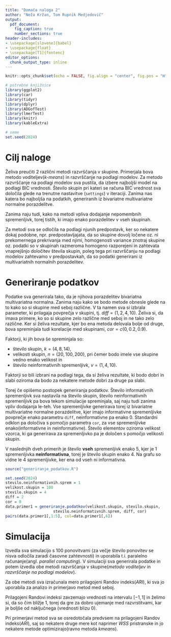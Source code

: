 ```yaml
---
title: "Domača naloga 2"
author: "Neža Kržan, Tom Rupnik Medjedovič"
output:
  pdf_document:
    fig_caption: true
    number_sections: true
header-includes:
- \usepackage[slovene]{babel}
- \usepackage{float}
- \usepackage[T1]{fontenc}
editor_options: 
  chunk_output_type: inline
---
```


```r
knitr::opts_chunk$set(echo = FALSE, fig.align = "center", fig.pos = "H", message = FALSE, warning = FALSE, results = F, fig.height =3, fig.width = 6.5)

# potrebne knjižnice
library(ggplot2)
library(car)
library(tidyr)
library(dplyr)
library(ADGofTest)
library(lmerTest)
library(knitr)
library(kableExtra)

# seme
set.seed(2024)
```

<!-- 
Navodilo:

Clustering

Compare at least 2 methods and find out which one is the best. Generate data for at least 4 groups from a bivariate multivariate normal distribution.  Among other things, examine the effect of adding nonsignificant variables (variables that have the same distribution across all groups).

Primerjaj vsaj dve metodi in ugotovi, katera je najboljša. 
Ustvari podatke za vsaj 4 skupine iz bivariatne multivariatne normalne porazdelitve. 
Med drugim preuči učinek dodajanja nepomembnih spremenljivk (spremenljivk, ki imajo enako porazdelitev v vseh skupinah).
--> 

# Cilj naloge

Želiva preučiti 2 različni metodi razvrščanja v skupine. Primerjala bova metodo voditeljev(*k-means*) in razvrščanje na podlagi modelov. Za metodo razvrščanje na podlagi modelov sva pustila, da izbere najboljši model na podlagi BIC vrednosti. Število skupin pri kateri se računa BIC vrednost sva določila glede na trenutne nastavitve (`settings`) v iteraciji. Zanima nas katera bo najboljša na podatkih, generiranih iz bivariatne multivariatne normalne porazdelitve. 

Zanima naju tudi, kako na metodi vpliva dodajanje nepomembnih spremenljivk, torej tistih, ki imajo enako porazdelitev v vseh skupinah.

<!-- Tom14: Tukej se nevem kako bi popravil-->
Za metodi sva se odločila na podlagi njunih predpostavk, ker so nekatere dokaj podobne, npr. predpostavljajata, da so skupine dovolj ločene oz. ni prekomernega prekrivanja med njimi, homogenosti variance znotraj skupine oz. podatki so v skupinah razmeroma homogeno razporejeni in zahtevata vnaprejšnjo določitev števila skupin, poleg tega pri razvrščanju na podlagi modelov zahtevamo v predpostavkah, da so podatki generirani iz multivariatnih normalnih porazdelitev.

# Generiranje podatkov

Podatke sva generirala tako, da je njihova porazdelitev bivariatna multivariatna normalna. Zanima naju kako se bodo metode obnesle glede na to kako so si skupine med seboj različne. V ta namen sva si izbrala parameter, ki prilagaja povprečja v skupini, tj. $diff = (1, 2, 4, 10)$. Želiva si, da imava primere, ko so si skupine zelo različne med seboj in ne tako zelo različne. <!--Torej bo pri porazdelitvi povprečja generirana s pomočjo faktorja _diff_ in število skupin, kovariančna matrika pa bo po diagonali vsebovala število spremenljivk.--> Ker si želiva rezultate, kjer bo ena metoda delovala bolje od druge, bova spreminjala tudi korelacije med skupinami, $cor = c(0, 0.2, 0.9)$.

<!--
Za lažje razumevanje si poglejmo primer, kjer je število skupin enako $8$, število informativnih spremenljivk $5$, ter velikost skupin $100$.\
Elemente želimo razporediti v $8$ skupin, zato bo imela vsaka spremenljivka $8*100$ vrednosti. Ker je število skupin enako $8$, bomo imeli $8$ informativnih spremenljivk in $4$ neinformativne.\
Vrednosti neinformativnih spremenljivk generiramo iz porazdelitve tako da imajo povprečje 0 (torej na podlagi njih ne moremo elemente razvrstiti v skupine). 

Vrednosti informativnih spremenljivk pa generiramo iz porazdlitve tako da ima $100$ vrednosti povprečje enako `diff`, preostale $(8-1)*100$ vrednosti pa so generirane iz porazdlitve s povprečjem $0$. Na primer spremenljivka, ki bo v 2. skupini ima vrednost med $101$ in $200$ iz porazdlitve s povprečjem `diff`, vse ostale vrednosti pa iz porazdelitve s povprečjem 0. <!-- Neza17: bi kle mogoče dopisala da je ta porazdelitev bivariatna multivariatna?-->

Faktorji, ki jih bova še spreminjala so:

- število skupin, $k = (4, 8, 14)$,
- velikosti skupin, $n = (20, 100, 200)$, pri čemer bodo imele vse skupine vedno enako velikost in
- število neinformativnih spremenljivk, $v = (1, 4, 10)$.

Faktorji so bili izbrani na podlagi tega, da si želiva rezultate, ki bodo dobri in slabi oziroma da bodo za nekatere metode dobri za druge pa slabi.

<!--Neza17: To sm zdej mal bolj splošno napisala, misls da je okej, al je treba kej bolj podrobno opisat?-->
Torej če opišemo postopek generiranja podatkov. Število informativnih spremenljivk sva nastavila na število skupin, število neinformativnih spremenljivk pa bova tekom simulacije spreminjala, saj naju tudi zanima vpliv dodajanja le-teh. Vse spremenljivke generirava torej iz bivariatne multivariatne normalne porazdelitve, kjer imajo informativne spremenljivke povprečje enako parametru `diff`, neinformativne pa enako $0$. Standardni odklon pa določiva s pomočjo parametra `cor`, za vse spremenljivke enako(informativne in neinformativne). Število elementov oziroma velikost vzorca, ki ga generirava za spremenljivko pa je določen s pomočjo velikosti skupin. 

<!--
Pri generiranju podatkov bo število spremenljivk enako številu skupin, vse ostale spremenljivke bodo neinformativne, ker nas zanima tudi kako vpliva dodajanje nepomembnih oz. neinformativnih spremenljivk. 
-->

V naslednjih dveh primerih je število **vseh** spremenljivk enako $5$, kjer je $1$ spremenljivka **neinformativna**, torej je število skupin enako 4. Na grafu so vidne le 4 spremenljivke, ker ena od vseh ni informativna.

```r
source("generiranje_podatkov.R")

set.seed(2024)
stevilo.neinformativnih.sprem = 1
velikost.skupin = 100
stevilo.skupin = 4
diff = 2
cor = 0
data.primer1 = generiranje.podatkov(velikost.skupin, stevilo.skupin, 
                     stevilo.neinformativnih.sprem, diff, cor)
pairs(data.primer1[,1:5], col=data.primer1[,6])
```

# Simulacija

Izvedla sva simulacijo s $100$ ponovitvami (za večje število ponovitev se nisva odločila zaradi časovne zahtevnosti) in uporabila t.i. paralelno računanje(angl. *parallel computing*). V simulaciji sva generirala podatke in potem izvedla obe metodi razvrščanja v skupine(*metodo voditeljev* in *razvrščanje na podlagi modelov*).

Za obe metodi sva izračunala mero prilagojeni Randov indeks(*ARI*), ki sva jo uporabila za analizo in primerjavo metod med seboj.

<!--
Za obe metodi sva izračunala 3 različne mere, in sicer prilagojeni Randov indeks(*ARI*), vsoto kvadratov znotraj skupine(*WSS*) in proporcija vsote kvadratov znotraj skupine(*PWSS*). (Zadnji dve meri sva zaradi "neprimernosti" kasneje opustila in ju tudi nisva obravnavala) \ -->
<!-- Tom04: tole v oklepaju sm dodal tko da nisi za bv vse tole spodi pisala ce si se ze potrudla-->

Prilagojeni Randovi indeksi zavzemajo vrednosti na intervalu $[-1,1]$ in želimo si, da so čim bližje 1, torej da gre za dobro ujemanje med razvrstitvami, kar je boljše od naključnega (vrednosti blizu 0). <!--Pri meri *WSS* si želimo majhne vrednosti, saj to pomeni, da so skupine bolj kompaktne in s tem so si točke znotraj skupine bolj podobne. Gre sicer za mero, ki je pristranska in jo nekatere metode optimizirajo(ravno metoda *kmeans*). Mera *PWSS* pa oceni delež variabilnosti v podatkih, ki ga pojasnjujejo skupine, v primerjavi z celotno variabilnostjo podatkov in višji kot je, bolje je, saj to pomeni, da so skupine dobro definirane in točke znotraj skupin tesno sledijo svojim centroidom.-->

<!-- Tom04: Za PWSS bi jst reku da more bit tud cim manjši ker je v stevcu WSS torej razdalje tock od centrov skupin, v imenovalcu pa WSS ce bi ble vse tocke v eni skupini...in blizje 1 kot bo vrednost ulomka, vecje bojo mogle bit WSS znotraj posamezne skupine oz zelo podobna razporeditev v skupine (slaba razporeditev) kot bi bila ce bi bile vse tocke v eni skupini-->

<!--Pri primerjavi metod se bova na začetku osredotočala predvsem na prilagojeni Randov indeks(*ARI*), saj je mera *WSS* pristranska in jo nekatere metode optimizirajo(ravno metoda *kmeans*).-->

Pri primerjavi metod sva se osredotočala predvsem na prilagojeni Randov indeks(*ARI*), saj so nekatere druge mere kot naprimer *WSS* pristranske in jo nekatere metode optimizirajo(ravno metoda *kmeans*).
